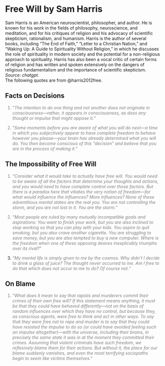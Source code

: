 # Free Will by Sam Harris

Sam Harris is an American neuroscientist, philosopher, and author. He is known for his work in the fields of philosophy, neuroscience, and meditation, and for his critiques of religion and his advocacy of scientific skepticism, rationalism, and humanism. Harris is the author of several books, including "The End of Faith," "Letter to a Christian Nation," and "Waking Up: A Guide to Spirituality Without Religion," in which he discusses the role of spirituality in modern society and the potential for a non-religious approach to spirituality. Harris has also been a vocal critic of certain forms of religion and has written and spoken extensively on the dangers of religious fundamentalism and the importance of scientific skepticism. *Source: chatgpt.*  
The following quotes are from @harris2012free.

## Facts on Decisions

::: {style="color: gray"}
1. “*The intention to do one thing and not another does not originate in consciousness—rather, it appears in consciousness, as does any thought or impulse that might oppose it.*”
:::

::: {style="color: gray"}
2. “*Some moments before you are aware of what you will do next—a time in which you subjectively appear to have complete freedom to behave however you please—your brain has already determined what you will do. You then become conscious of this “decision” and believe that you are in the process of making it.*”
:::

## The Impossibility of Free Will
::: {style="color: gray"}
1. “*Consider what it would take to actually have free will. You would need to be aware of all the factors that determine your thoughts and actions, and you would need to have complete control over those factors. But there is a paradox here that vitiates the very notion of freedom—for what would influence the influences? More influences? None of these adventitious mental states are the real you. You are not controlling the storm, and you are not lost in it. You are the storm.*”
:::

::: {style="color: gray"}
2. “*Most people are ruled by many mutually incompatible goals and aspirations: You want to finish your work, but you are also inclined to stop working so that you can play with your kids. You aspire to quit smoking, but you also crave another cigarette. You are struggling to save money, but you are also tempted to buy a new computer. Where is the freedom when one of these opposing desires inexplicably triumphs over its rival?*”
:::

3. ::: {style="color: gray"}
“*My mental life is simply given to me by the cosmos. Why didn’t I decide to drink a glass of juice? The thought never occurred to me. Am I free to do that which does not occur to me to do? Of course not.*”
:::

## On Blame
::: {style="color: gray"}
1. “*What does it mean to say that rapists and murderers commit their crimes of their own free will? If this statement means anything, it must be that they could have behaved differently—not on the basis of random influences over which they have no control, but because they, as conscious agents, were free to think and act in other ways. To say that they were free not to rape and murder is to say that they could have resisted the impulse to do so (or could have avoided feeling such an impulse altogether)—with the universe, including their brains, in precisely the same state it was in at the moment they committed their crimes. Assuming that violent criminals have such freedom, we reflexively blame them for their actions. But without it, the place for our blame suddenly vanishes, and even the most terrifying sociopaths begin to seem like victims themselves.*”
:::


